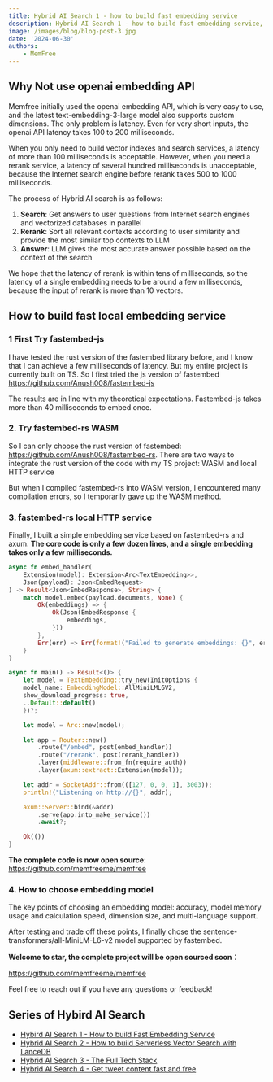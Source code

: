 ```yaml
---
title: Hybrid AI Search 1 - how to build fast embedding service
description: Hybrid AI Search 1 - how to build fast embedding service, Why Not use openai embedding API
image: /images/blog/blog-post-3.jpg
date: '2024-06-30'
authors:
    - MemFree
---
```


## Why Not use openai embedding API

Memfree initially used the openai embedding API, which is very easy to use, and the latest text-embedding-3-large model also supports custom dimensions. The only problem is latency. Even for very short inputs, the openai API latency takes 100 to 200 milliseconds.

When you only need to build vector indexes and search services, a latency of more than 100 milliseconds is acceptable. However, when you need a rerank service, a latency of several hundred milliseconds is unacceptable, because the Internet search engine before rerank takes 500 to 1000 milliseconds.

The process of Hybrid AI search is as follows:

1. **Search**: Get answers to user questions from Internet search engines and vectorized databases in parallel
2. **Rerank**: Sort all relevant contexts according to user similarity and provide the most similar top contexts to LLM
3. **Answer**: LLM gives the most accurate answer possible based on the context of the search

We hope that the latency of rerank is within tens of milliseconds, so the latency of a single embedding needs to be around a few milliseconds, because the input of rerank is more than 10 vectors.

## How to build fast local embedding service

### 1 First Try fastembed-js

I have tested the rust version of the fastembed library before, and I know that I can achieve a few milliseconds of latency. But my entire project is currently built on TS. So I first tried the js version of fastembed https://github.com/Anush008/fastembed-js

The results are in line with my theoretical expectations. Fastembed-js takes more than 40 milliseconds to embed once.

### 2. Try fastembed-rs WASM

So I can only choose the rust version of fastembed: https://github.com/Anush008/fastembed-rs. There are two ways to integrate the rust version of the code with my TS project: WASM and local HTTP service

But when I compiled fastembed-rs into WASM version, I encountered many compilation errors, so I temporarily gave up the WASM method.

### 3. fastembed-rs local HTTP service

Finally, I built a simple embedding service based on fastembed-rs and axum. **The core code is only a few dozen lines, and a single embedding takes only a few milliseconds.**

```rust
async fn embed_handler(
    Extension(model): Extension<Arc<TextEmbedding>>,
    Json(payload): Json<EmbedRequest>
) -> Result<Json<EmbedResponse>, String> {
    match model.embed(payload.documents, None) {
        Ok(embeddings) => {
            Ok(Json(EmbedResponse {
                embeddings,
            }))
        },
        Err(err) => Err(format!("Failed to generate embeddings: {}", err)),
    }
}

async fn main() -> Result<()> {
    let model = TextEmbedding::try_new(InitOptions {
    model_name: EmbeddingModel::AllMiniLML6V2,
    show_download_progress: true,
    ..Default::default()
    })?;

    let model = Arc::new(model);

    let app = Router::new()
        .route("/embed", post(embed_handler))
        .route("/rerank", post(rerank_handler))
        .layer(middleware::from_fn(require_auth))
        .layer(axum::extract::Extension(model));

    let addr = SocketAddr::from(([127, 0, 0, 1], 3003));
    println!("Listening on http://{}", addr);

    axum::Server::bind(&addr)
        .serve(app.into_make_service())
        .await?;

    Ok(())
}
```

**The complete code is now open source**: https://github.com/memfreeme/memfree

### 4. How to choose embedding model

The key points of choosing an embedding model: accuracy, model memory usage and calculation speed, dimension size, and multi-language support.

After testing and trade off these points, I finally chose the sentence-transformers/all-MiniLM-L6-v2 model supported by fastembed.

**Welcome to star, the complete project will be open sourced soon**：

https://github.com/memfreeme/memfree

Feel free to reach out if you have any questions or feedback!

## Series of Hybird AI Search

-   [Hybird AI Search 1 - How to build Fast Embedding Service](https://www.memfree.me/blog/fast-local-embedding-service)
-   [Hybrid AI Search 2 - How to build Serverless Vector Search with LanceDB](https://www.memfree.me/blog/serverless-vector-search-lancedb)
-   [Hybrid AI Search 3 - The Full Tech Stack](https://www.memfree.me/blog/hybrid-ai-search-tech-stack)
-   [Hybrid AI Search 4 - Get tweet content fast and free](https://www.memfree.me/blog/tweet-content-fast-free)
